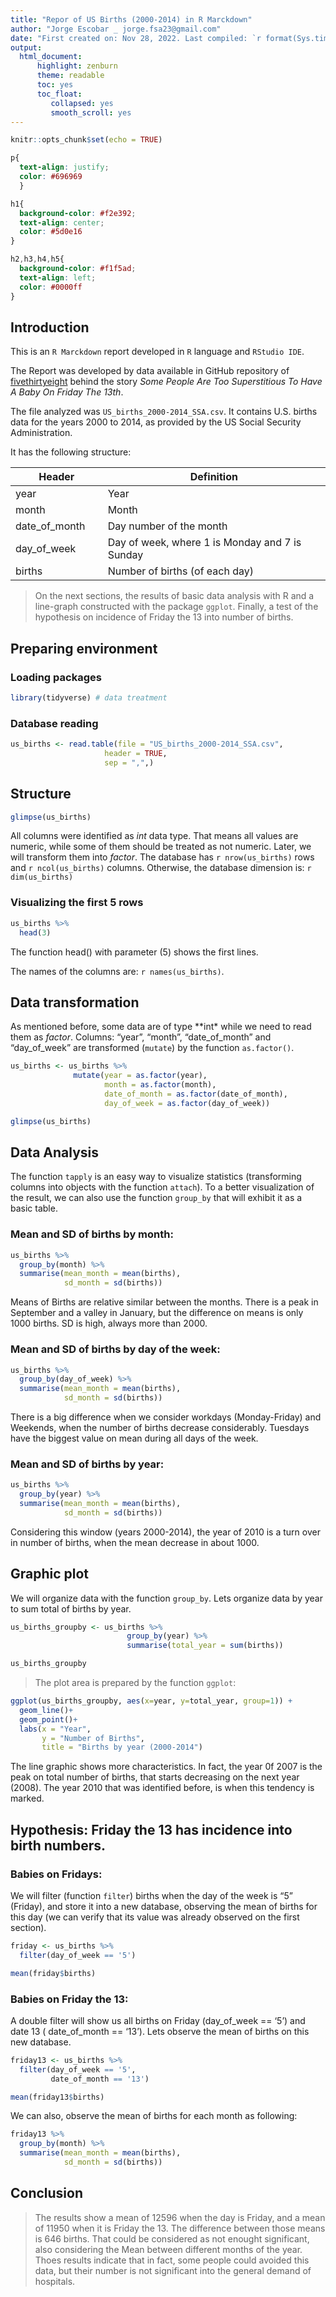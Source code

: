 ---
title: "Repor of US Births (2000-2014) in R Marckdown"
author: "Jorge Escobar _ jorge.fsa23@gmail.com"
date: "First created on: Nov 28, 2022. Last compiled: `r format(Sys.time(), '%b %d, %Y %H:%M:%S')`"
output:
  html_document:
      highlight: zenburn
      theme: readable
      toc: yes
      toc_float:
         collapsed: yes
         smooth_scroll: yes 
---

```{r setup, include=FALSE}
knitr::opts_chunk$set(echo = TRUE)
```

<!-- Personalizing CSS style -->
```{css, echo = FALSE}

p{
  text-align: justify;
  color: #696969
  }

h1{
  background-color: #f2e392;
  text-align: center;
  color: #5d0e16
}

h2,h3,h4,h5{
  background-color: #f1f5ad;
  text-align: left;
  color: #0000ff
}

```

## Introduction

This is an `R Marckdown` report developed in `R` language and `RStudio IDE`.

The Report was developed by data available in GitHub repository of [fivethirtyeight](https://github.com/fivethirtyeight/data/tree/master/births) behind the story *Some People Are Too Superstitious To Have A Baby On Friday The 13th*.

The file analyzed was `US_births_2000-2014_SSA.csv`. It contains U.S. births data for the years 2000 to 2014, as provided by the US Social Security Administration.

It has the following structure:

Header               |  Definition
---------------------|---------------------------------------------------
year                 | Year
month                | Month
date_of_month        | Day number of the month
day_of_week          | Day of week, where 1 is Monday and 7 is Sunday
births               | Number of births (of each day)


>On the next sections, the results of basic data analysis with R and a line-graph constructed with the package `ggplot`. Finally, a test of the hypothesis on incidence of Friday the 13 into number of births.
	
## Preparing environment
 
### Loading packages
<!-- If necessary, the packages must be installed before in RStudio -->
```{r message=FALSE, warning=FALSE}
library(tidyverse) # data treatment
```

### Database reading
```{r}
us_births <- read.table(file = "US_births_2000-2014_SSA.csv",
                     header = TRUE,
                     sep = ",",)
```

## Structure
```{r}
glimpse(us_births)
```
All columns were identified as *int* data type. That means all values are numeric, while some of them should be treated as not numeric. Later, we will transform them into *factor*.\n\n
The database has `r nrow(us_births)` rows and `r ncol(us_births)` columns.
Otherwise, the database dimension is: `r dim(us_births)`

### Visualizing the first 5 rows

```{r}
us_births %>% 
  head(3) 
```
The function head() with parameter (5) shows the first lines.

The names of the columns are: `r names(us_births)`.

## Data transformation
As mentioned before, some data are of type **int* while we need to read them as *factor*.\n
Columns: "year", "month", "date_of_month" and "day_of_week" are transformed (`mutate`) by the function `as.factor()`.

```{r}
us_births <- us_births %>%
              mutate(year = as.factor(year),
                     month = as.factor(month),
                     date_of_month = as.factor(date_of_month),
                     day_of_week = as.factor(day_of_week))

glimpse(us_births)
```

## Data Analysis
The function `tapply` is an easy way to visualize statistics (transforming columns into objects with the function `attach`).\n
To a better visualization of the result, we can also use the function `group_by` that will exhibit it as a basic table.

### Mean and SD of births by month:
```{r}
us_births %>% 
  group_by(month) %>% 
  summarise(mean_month = mean(births),
            sd_month = sd(births))
```
Means of Births are relative similar between the months. There is a peak in September and a valley in January, but the difference on means is only 1000 births. SD is high, always more than 2000.

### Mean and SD of births by day of the week:
```{r}
us_births %>% 
  group_by(day_of_week) %>% 
  summarise(mean_month = mean(births),
            sd_month = sd(births))
```
There is a big difference when we consider workdays (Monday-Friday) and Weekends, when the number of births decrease considerably. Tuesdays have the biggest value on mean during all days of the week.


### Mean and SD of births by year:
```{r}
us_births %>% 
  group_by(year) %>% 
  summarise(mean_month = mean(births),
            sd_month = sd(births))
```
Considering this window (years 2000-2014), the year of 2010 is a turn over in number of births, when the mean decrease in about 1000. 

## Graphic plot
We will organize data with the function `group_by`. Lets organize data by year to sum total of births by year.
```{r}
us_births_groupby <- us_births %>% 
                          group_by(year) %>% 
                          summarise(total_year = sum(births))

us_births_groupby
```

>The plot area is prepared by the function `ggplot`:

```{r}
ggplot(us_births_groupby, aes(x=year, y=total_year, group=1)) +
  geom_line()+
  geom_point()+
  labs(x = "Year", 
       y = "Number of Births",
       title = "Births by year (2000-2014") 
```
The line graphic shows more characteristics. In fact, the year 0f 2007 is the peak on total number of births, that starts decreasing on the next year (2008). The year 2010 that was identified before, is when this tendency is marked.


## Hypothesis: Friday the 13 has incidence into birth numbers.

### Babies on Fridays:
We will filter (function `filter`) births when the day of the week is "5" (Friday), and store it into a new database, observing the mean of births for this day (we can verify that its value was already observed on the first section).
```{r}
friday <- us_births %>% 
  filter(day_of_week == '5') 

mean(friday$births)
```

### Babies on Friday the 13:
A double filter will show us all births on Friday (day_of_week == '5') and date 13 ( date_of_month == '13'). Lets observe the mean of births on this new database.
```{r}
friday13 <- us_births %>% 
  filter(day_of_week == '5', 
         date_of_month == '13')

mean(friday13$births)
```

We can also, observe the mean of births for each month as following:
```{r}
friday13 %>% 
  group_by(month) %>% 
  summarise(mean_month = mean(births),
            sd_month = sd(births))
```

## Conclusion 

> The results show a mean of 12596 when the day is Friday, and a mean of 11950 when it is Friday the 13. The difference between those means is 646 births. That could be considered as not enought significant, also considering the Mean between different months of the year. Thoes results indicate that in fact, some people could avoided this data, but their number is not significant into the general demand of hospitals.
